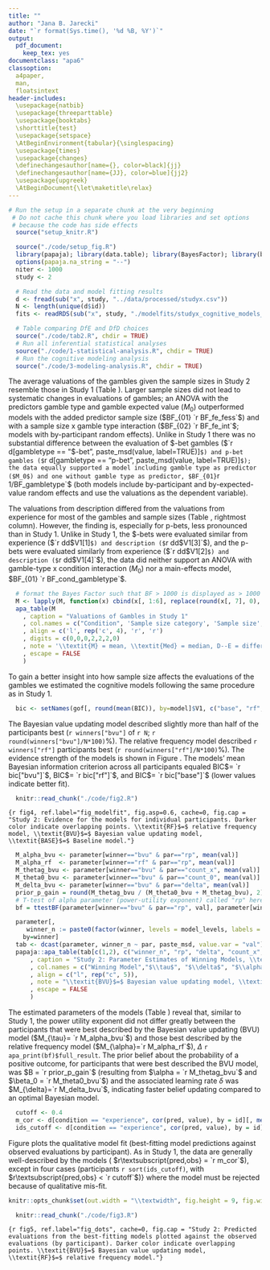```yaml
---
title: ""
author: "Jana B. Jarecki"
date: "`r format(Sys.time(), '%d %B, %Y')`"
output:
  pdf_document:
    keep_tex: yes
documentclass: "apa6"
classoption:
  a4paper,
  man,
  floatsintext
header-includes:
  \usepackage{natbib}
  \usepackage{threeparttable}
  \usepackage{booktabs}
  \shorttitle{test}
  \usepackage{setspace}
  \AtBeginEnvironment{tabular}{\singlespacing}
  \usepackage{times}
  \usepackage{changes}
  \definechangesauthor[name={}, color=black]{jj}
  \definechangesauthor[name={JJ}, color=blue]{jj2}
  \usepackage{upgreek}
  \AtBeginDocument{\let\maketitle\relax}
---
```


```r
# Run the setup in a separate chunk at the very beginning
 # Do not cache this chunk where you load libraries and set options
 # because the code has side effects
  source("setup_knitr.R")
```

```r
  source("./code/setup_fig.R")
  library(papaja); library(data.table); library(BayesFactor); library(brms)
  options(papaja.na_string = "--")
  niter <- 1000
  study <- 2
```

```r
  # Read the data and model fitting results
  d <- fread(sub("x", study, "../data/processed/studyx.csv"))
  N <- length(unique(d$id))
  fits <- readRDS(sub("x", study, "./modelfits/studyx_cognitive_models_fit.rds")) 
```

```r
  # Table comparing DfE and DfD choices
  source("./code/tab2.R", chdir = TRUE)
  # Run all inferential statistical analyses  
  source("./code/1-statistical-analysis.R", chdir = TRUE)
  # Run the cognitive modeling analysis
  source("./code/3-modeling-analysis.R", chdir = TRUE)
```

\subsubsection{Valuation of gambles across sample sizes}
The average valuations of the gambles given the sample sizes in Study 2 resemble those in Study 1 (Table \ref{tab:means_study2}). Larger sample sizes did not lead to systematic changes in evaluations of gambles; an ANOVA with the predictors gamble type and gamble expected value ($M_0$) outperformed models with the added predictor sample size ($BF_{01} `r BF_fe_fess`$) and with a sample size x gamble type interaction ($BF_{02} `r BF_fe_int`$; models with by-participant random effects). Unlike in Study 1 there was no substantial difference between the evaluation of \$-bet gambles  ($`r d[gambletype == "$-bet", paste_msd(value, label=TRUE)]`$) and p-bet gambles ($`r d[gambletype == "p-bet", paste_msd(value, label=TRUE)]`$); the data equally supported a model including gamble type as predictor ($M_0$) and one without gamble type as predictor, $BF_{01} `r 1/BF_gambletype`$ (both models include by-participant and by-expected-value random effects and use the valuations as the dependent variable).


\added[id=jj]{\textit{Description versus experience.}}The valuations from description differed from the valuations from experience for most of the gambles and sample sizes (Table \ref{tab:means_study2}, rightmost column). However, the finding is, especially for
p-bets, less pronounced than in Study 1. Unlike in Study 1, the \$-bets were evaluated similar from experience ($`r dd$V1[1]`$) and description ($`r dd$V1[3]`$), and the p-bets were evaluated similarly from experience ($`r dd$V1[2]`$) and description ($`r dd$V1[4]`$), the data did neither support an ANOVA with gamble-type x condition interaction ($M_0$) nor a main-effects model, $BF_{01} `r BF_cond_gambletype`$.

```r
  # format the Bayes Factor such that BF > 1000 is displayed as > 1000
  M <- lapply(M, function(x) cbind(x[, 1:6], replace(round(x[, 7], 0), round(x[, 7], 0) > 1000, ">1000")))
  apa_table(M
    , caption = "Valuations of Gambles in Study 1"
    , col.names = c("Condition", 'Sample size category', 'Sample size', '\\textit{Med}', '\\textit{M}', 'D--E', 'D--E:$BF\\textsubscript{10}$')
    , align = c('l', rep('c', 4), 'r', 'r')
    , digits = c(0,0,0,2,2,2,0)
    , note = '\\textit{M} = mean, \\textit{Med} = median, D--E = difference between mean description-based valuations and experience-based valuations, $BF\\textsubscript{10}$ = Bayes Factor quantifying the evidence for a linear model $\\mathrm{M}\\textsubscript{1}$ predicting that valuations differ between description and experience over a linear model $\\mathrm{M}\\textsubscript{0}$ predicting no such differences; both models models contain a by-participant random effect. Gambles IDs 1, 2, and 3 are \\$-bets; Gamble IDs 4, 5, and 6 are p-bets.'
    , escape = FALSE
    )
```


\subsubsection{Cognitive modeling}
To gain a better insight into how sample size affects the evaluations of the gambles we estimated the cognitive models following the same procedure as in Study 1.

```r
  bic <- setNames(gof[, round(mean(BIC)), by=model]$V1, c("base", "rf", "bvu"))
```

\textit{Quantitative Model Fit.}
The Bayesian value updating model described slightly more than half of the participants best (`r winners["bvu"]` of `r N`; `r round(winners["bvu"]/N*100)`\%). The relative frequency model described `r winners["rf"]` participants best (`r round(winners["rf"]/N*100)`\%). The evidence strength of the models is shown in Figure \ref{fig:fig4}. The models' mean Bayesian information criterion across all participants equaled BIC\textsubscript{BVU}$= `r bic["bvu"]`$, BIC\textsubscript{RF}$= `r bic["rf"]`$, and BIC\textsubscript{BASE}$= `r bic["base"]`$ (lower values indicate better fit). \added[id = jj2]{In Study 2, the Bayesian updating model needed the learning rate parameter $\delta$ to describe participants well.}\footnote{\added[id=jj2]{A constrained version of the Bayesian value updating model with learning rate $\delta=1$ described only `r winners_d1["bvud1"]` of `r N` (`r round(winners_d1["bvud1"]/N*100)`\%) participants best; the relative frequency model described `r winners_d1["rf"]` participants best (`r round(winners_d1["rf"]/N*100)`\%); the baseline model described `r winners_d1["base"]` participants best.}}




```r
  knitr::read_chunk("./code/fig2.R")
```

```{r fig4, ref.label="fig_modelfit", fig.asp=0.6, cache=0, fig.cap = "Study 2: Evidence for the models for individual participants. Darker color indicate overlapping points. \\textit{RF}$=$ relative frequency model, \\textit{BVU}$=$ Bayesian value updating model, \\textit{BASE}$=$ Baseline model."}
```

```r
  M_alpha_bvu <- parameter[winner=="bvu" & par=="rp", mean(val)]
  M_alpha_rf  <- parameter[winner=="rf" & par=="rp", mean(val)]
  M_thetag_bvu <- parameter[winner=="bvu" & par=="count_x", mean(val)]
  M_theta0_bvu <- parameter[winner=="bvu" & par=="count_0", mean(val)]
  M_delta_bvu <- parameter[winner=="bvu" & par=="delta", mean(val)]
  prior_p_gain = round(M_thetag_bvu / (M_theta0_bvu + M_thetag_bvu), 2)
  # T-test of alpha parameter (power-utility exponent) called "rp" here
  bf = ttestBF(parameter[winner=="bvu" & par=="rp", val], parameter[winner=="rf" & par=="rp", val])
```

```r
  parameter[,
     winner_n := paste0(factor(winner, levels = model_levels, labels = model_labels), " (\\textit{n}$=$", ..winners[winner], ")"),
    by=winner]
  tab <- dcast(parameter, winner_n ~ par, paste_msd, value.var = "val")
  papaja::apa_table(tab[c(1,2), c("winner_n", "rp", "delta", "count_x", "sigma")]
      , caption = "Study 2: Parameter Estimates of Winning Models, \\textit{M (SD)}"
      , col.names = c("Winning Model","$\\tau$", "$\\delta$", "$\\alpha_0$","$\\sigma$")
      , align = c("l", rep("c", 5)),
      , note = "\\textit{BVU}$=$ Bayesian value updating model, \\textit{RF}$=$ relative frequency model. Parameters denote: $\\tau=$ power utility exponent, $\\alpha_0$ gain prior, $\\sigma$ standard deviation."
      , escape = FALSE
      )
```

The estimated parameters of the models (Table \ref{tab:parameter_study2}) reveal that, similar to Study 1, the power utility exponent did not differ greatly between the participants that were best described by the Bayesian value updating (BVU) model ($M_{\tau}= `r M_alpha_bvu`$) and those best described by the relative frequency model ($M_{\alpha}=`r M_alpha_rf`$), $\Delta$ `r apa_print(bf)$full_result`. The prior belief about the probability of a positive outcome, for participants that were best described the BVU model, was $B = `r prior_p_gain`$ (resulting from $\alpha = `r M_thetag_bvu`$ and $\beta_0 = `r M_theta0_bvu`$) and the associated learning rate $\delta$ was $M_{\delta}=`r M_delta_bvu`$, indicating faster belief updating compared to an optimal Bayesian model.


```r
  cutoff <- 0.4
  m_cor <- d[condition == "experience", cor(pred, value), by = id][, mean(V1)]
  ids_cutoff <- d[condition == "experience", cor(pred, value), by = id][V1 < cutoff]$id
```

\textit{Qualitative Model Fit.}
Figure \ref{fig:fig5} plots the qualitative model fit (best-fitting model predictions against observed evaluations by participant). As in Study 1, the data are generally well-described by the models (\added[id=jj2]{mean Pearson's} $r\textsubscript{pred,obs} = `r m_cor`$), except in four cases (participants `r sort(ids_cutoff)`, with $r\textsubscript{pred,obs} < `r cutoff`$)} where the model must be rejected because of qualitative mis-fit.

```r
knitr::opts_chunk$set(out.width = "\\textwidth", fig.height = 9, fig.width = 7)
```

```r
  knitr::read_chunk("./code/fig3.R")
```
```{r fig5, ref.label="fig_dots", cache=0, fig.cap = "Study 2: Predicted evaluations from the best-fitting models plotted against the observed evaluations (by participant). Darker color indicate overlapping points. \\textit{BVU}$=$ Bayesian value updating model, \\textit{RF}$=$ relative frequency model."}
```